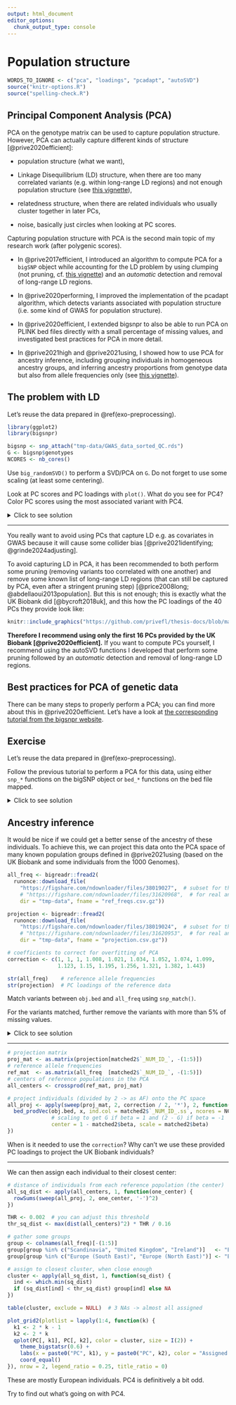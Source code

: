 ```yaml
---
output: html_document
editor_options: 
  chunk_output_type: console
---
```


# Population structure

```r
WORDS_TO_IGNORE <- c("pca", "loadings", "pcadapt", "autoSVD")
source("knitr-options.R")
source("spelling-check.R")
```

## Principal Component Analysis (PCA)

PCA on the genotype matrix can be used to capture population structure.
However, PCA can actually capture different kinds of structure [@prive2020efficient]:

- population structure (what we want),

- Linkage Disequilibrium (LD) structure, when there are too many correlated variants (e.g. within long-range LD regions) and not enough population structure (see [this vignette](https://privefl.github.io/bigsnpr/articles/how-to-PCA.html)),

- relatedness structure, when there are related individuals who usually cluster together in later PCs,

- noise, basically just circles when looking at PC scores.

Capturing population structure with PCA is the second main topic of my research work (after polygenic scores).

- In @prive2017efficient, I introduced an algorithm to compute PCA for a `bigSNP` object while accounting for the LD problem by using clumping (not pruning, cf. [this vignette](https://privefl.github.io/bigsnpr/articles/pruning-vs-clumping.html)) and an *automatic* detection and removal of long-range LD regions.

- In @prive2020performing, I improved the implementation of the pcadapt algorithm, which detects variants associated with population structure (i.e. some kind of GWAS for population structure).

- In @prive2020efficient, I extended bigsnpr to also be able to run PCA on PLINK bed files directly with a small percentage of missing values, and investigated best practices for PCA in more detail.

- In @prive2021high and @prive2021using, I showed how to use PCA for ancestry inference, including grouping individuals in homogeneous ancestry groups, and inferring ancestry proportions from genotype data but also from allele frequencies only (see [this vignette](https://privefl.github.io/bigsnpr/articles/ancestry.html)).


## The problem with LD

Let's reuse the data prepared in \@ref(exo-preprocessing).

```r
library(ggplot2)
library(bigsnpr)

bigsnp <- snp_attach("tmp-data/GWAS_data_sorted_QC.rds")
G <- bigsnp$genotypes
NCORES <- nb_cores()
```

:::: {.infobox .exo}
Use `big_randomSVD()` to perform a SVD/PCA on `G`. Do not forget to use some scaling (at least some centering). 

Look at PC scores and PC loadings with `plot()`. What do you see for PC4? Color PC scores using the most associated variant with PC4.
::::

<details>
<summary>Click to see solution</summary>

```r
svd <- runonce::save_run(
  big_randomSVD(G, fun.scaling = big_scale(), ncores = NCORES),
  file = "tmp-data/svd_with_ld.rds")
plot(svd)
plot(svd, type = "scores")
plot(svd, type = "scores", scores = 3:4)
plot(svd, type = "loadings", loadings = 1:10, coef = 0.4)
```

What is going on with PC4?

```r
the_max <- which.max(abs(svd$v[, 4]))
plot(svd, type = "scores", scores = 3:4) +
  aes(color = as.factor(G[, the_max])) + 
  labs(color = "Genotype at most influential SNP") +
  guides(color = guide_legend(override.aes = list(size = 3))) +
  theme(legend.position = "bottom",
        legend.text = element_text(margin = margin(r = 6)))
```

PC4 is basically capturing variation in a block of LD (the peak you see for loadings of PC4) and is then very correlated to genetic variants in this region.

</details>

***

:::: {.infobox .caution}
You really want to avoid using PCs that capture LD e.g. as covariates in GWAS because it will cause some collider bias [@prive2021identifying; @grinde2024adjusting].
::::

To avoid capturing LD in PCA, it has been recommended to both perform some pruning (removing variants too correlated with one another) and remove some known list of long-range LD regions (that can still be captured by PCA, even after a stringent pruning step) [@price2008long; @abdellaoui2013population]. But this is not enough; this is exactly what the UK Biobank did [@bycroft2018uk], and this how the PC loadings of the 40 PCs they provide look like:

```r
knitr::include_graphics("https://github.com/privefl/thesis-docs/blob/master/figures/loadings-ukbb.jpeg?raw=true")
```

**Therefore I recommend using only the first 16 PCs provided by the UK Biobank [@prive2020efficient].** If you want to compute PCs yourself, I recommend using the autoSVD functions I developed that perform some pruning followed by an *automatic* detection and removal of long-range LD regions.


## Best practices for PCA of genetic data

There can be many steps to properly perform a PCA; you can find more about this in @prive2020efficient.
Let's have a look at [the corresponding tutorial from the bigsnpr website](https://privefl.github.io/bigsnpr/articles/bedpca.html).


## Exercise {#exo-pca}

:::: {.infobox .exo}
Let's reuse the data prepared in \@ref(exo-preprocessing).

Follow the previous tutorial to perform a PCA for this data, using either `snp_*` functions on the bigSNP object or `bed_*` functions on the bed file mapped.
::::

<details>
<summary>Click to see solution</summary>

First, let's get an idea of the relatedness in the data using
```r
library(bigsnpr)
(NCORES <- nb_cores())
plink2 <- download_plink2("tmp-data")
rel <- snp_plinkKINGQC(plink2, "tmp-data/GWAS_data_sorted_QC.bed",
                       thr.king = 2^-4.5, make.bed = FALSE, ncores = NCORES)
```

```r
hist(log2(rel$KINSHIP), "FD"); abline(v = c(-4.5, -3.5), col = "red")
```

:::: {.infobox .info}
When computing relatedness with KING, LD pruning is *NOT* recommended. However, it may be useful to filter out some variants that are highly associated with population structure, e.g. as performed in the UK Biobank [@bycroft2018uk]. For example, see [this code](https://github.com/privefl/bigsnpr-extdoc/blob/main/example-code/2-rel-and-pca.R).
::::

Relatedness should not be a major issue here. Let's now compute PCs.

:::: {.infobox .info}
All the code that follows could be run on the bigSNP object we made before. Nevertheless, to showcase the `bed_*` functions here, we will run the following analyses on the bed file directly.
::::

```r
# Memory-map a bed file directly
obj.bed <- bed("tmp-data/GWAS_data_sorted_QC.bed")
```

```r
obj.svd <- runonce::save_run(
  bed_autoSVD(obj.bed, k = 12, ncores = NCORES),
  file = "tmp-data/PCA_GWAS_data.rds")
```

```r
plot(obj.svd)
plot(obj.svd, type = "scores", scores = 1:12, coeff = 0.5)
```

There is some population structure (maybe up to 6 PCs). You should also check loadings to make sure there is no LD structure (peaks on loadings):

```r
plot(obj.svd, type = "loadings", loadings = 1:6, coeff = 0.5)
```

No peaks, but loadings of PC4 are a bit odd.

If you expect the individuals to mostly come from one population (e.g. in a national biobank), you can simply use a robust distance to identify a homogeneous subset of individuals, then look at the histogram of log-distances to choose a threshold based on visual inspection (here I would probably choose 4.5).

```r
PC <- predict(obj.svd)
ldist <- log(bigutilsr::dist_ogk(PC[, 1:6]))
hist(ldist, "FD"); abline(v = 4.5, col = "red")
```

```r
library(ggplot2)
source("https://raw.githubusercontent.com/privefl/paper4-bedpca/master/code/plot_grid2.R")

plot_grid2(plotlist = lapply(1:4, function(k) {
  k1 <- 2 * k - 1
  k2 <- 2 * k
  qplot(PC[, k1], PC[, k2], color = ldist, size = I(2)) +
    scale_color_viridis_c() +
    theme_bigstatsr(0.6) +
    labs(x = paste0("PC", k1), y = paste0("PC", k2), color = "log-distance") +
    coord_equal()
}), nrow = 2, legend_ratio = 0.2, title_ratio = 0)
```

</details>


## Ancestry inference {#ancestry}

It would be nice if we could get a better sense of the ancestry of these individuals.
To achieve this, we can project this data onto the PCA space of many known population groups defined in @prive2021using (based on the UK Biobank and some individuals from the 1000 Genomes).

```r
all_freq <- bigreadr::fread2(
  runonce::download_file(
    "https://figshare.com/ndownloader/files/38019027",  # subset for the tutorial (46 MB)
    # "https://figshare.com/ndownloader/files/31620968",  # for real analyses (849 MB)
    dir = "tmp-data", fname = "ref_freqs.csv.gz"))

projection <- bigreadr::fread2(
  runonce::download_file(
    "https://figshare.com/ndownloader/files/38019024",  # subset for the tutorial (44 MB)
    # "https://figshare.com/ndownloader/files/31620953",  # for real analyses (847 MB)
    dir = "tmp-data", fname = "projection.csv.gz"))

# coefficients to correct for overfitting of PCA
correction <- c(1, 1, 1, 1.008, 1.021, 1.034, 1.052, 1.074, 1.099,
                1.123, 1.15, 1.195, 1.256, 1.321, 1.382, 1.443)
```

```r
str(all_freq)    # reference allele frequencies
str(projection)  # PC loadings of the reference data
```

:::: {.infobox .exo}
Match variants between `obj.bed` and `all_freq` using `snp_match()`.

For the variants matched, further remove the variants with more than 5% of missing values.
::::

<details>
<summary>Click to see solution</summary>

```r
# match variants between the two datasets
library(dplyr)
matched <- obj.bed$map %>%
  transmute(chr = chromosome, pos = physical.pos, a1 = allele1, a0 = allele2) %>%
  mutate(beta = 1) %>%
  snp_match(all_freq[1:5]) %>%
  print()
```

:::: {.infobox .caution}
Some datasets may have the convention that `a0 = allele1, a1 = allele2`, therefore all effects or allele frequencies are reversed (after matching).
::::

```r
# further subsetting on missing values
counts <- bed_counts(obj.bed, ind.col = matched$`_NUM_ID_.ss`, ncores = NCORES)
hist(counts[4, ])
ind <- which((counts[4, ] / nrow(obj.bed)) < 0.05)
matched2 <- matched[ind, ]
```

</details>

***

```r
# projection matrix
proj_mat <- as.matrix(projection[matched2$`_NUM_ID_`, -(1:5)])
# reference allele frequencies
ref_mat  <- as.matrix(all_freq  [matched2$`_NUM_ID_`, -(1:5)])
# centers of reference populations in the PCA
all_centers <- crossprod(ref_mat, proj_mat)
```

```r
# project individuals (divided by 2 -> as AF) onto the PC space
all_proj <- apply(sweep(proj_mat, 2, correction / 2, '*'), 2, function(x) {
  bed_prodVec(obj.bed, x, ind.col = matched2$`_NUM_ID_.ss`, ncores = NCORES,
              # scaling to get G if beta = 1 and (2 - G) if beta = -1
              center = 1 - matched2$beta, scale = matched2$beta)
})
```

:::: {.infobox .question}
When is it needed to use the `correction`? Why can't we use these provided PC loadings to project the UK Biobank individuals?
::::

***

We can then assign each individual to their closest center:
```r
# distance of individuals from each reference population (the center)
all_sq_dist <- apply(all_centers, 1, function(one_center) {
  rowSums(sweep(all_proj, 2, one_center, '-')^2)
})

THR <- 0.002  # you can adjust this threshold
thr_sq_dist <- max(dist(all_centers)^2) * THR / 0.16

# gather some groups
group <- colnames(all_freq)[-(1:5)]
group[group %in% c("Scandinavia", "United Kingdom", "Ireland")]   <- "Europe (North West)"
group[group %in% c("Europe (South East)", "Europe (North East)")] <- "Europe (East)"

# assign to closest cluster, when close enough
cluster <- apply(all_sq_dist, 1, function(sq_dist) {
  ind <- which.min(sq_dist)
  if (sq_dist[ind] < thr_sq_dist) group[ind] else NA
})

table(cluster, exclude = NULL)  # 3 NAs -> almost all assigned
```

```r
plot_grid2(plotlist = lapply(1:4, function(k) {
  k1 <- 2 * k - 1
  k2 <- 2 * k
  qplot(PC[, k1], PC[, k2], color = cluster, size = I(2)) +
    theme_bigstatsr(0.6) +
    labs(x = paste0("PC", k1), y = paste0("PC", k2), color = "Assigned group") +
    coord_equal()
}), nrow = 2, legend_ratio = 0.25, title_ratio = 0)
```

These are mostly European individuals.
PC4 is definitively a bit odd.

:::: {.infobox .exo}
Try to find out what's going on with PC4.
::::
